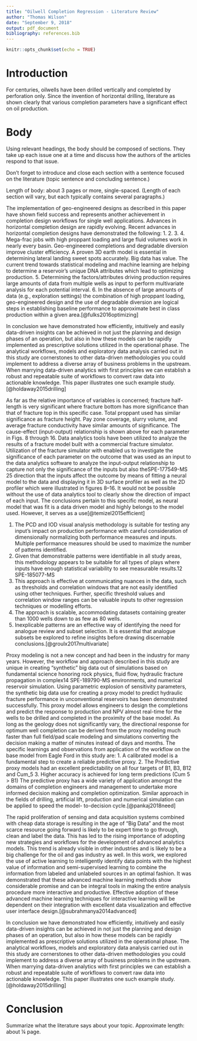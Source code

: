 ```yaml
---
title: "Oilwell Completion Regression - Literature Review"
author: "Thomas Wilson"
date: "September 9, 2018"
output: pdf_document
bibliography: references.bib
---
```


```r
knitr::opts_chunk$set(echo = TRUE)
```

<!-- 
*Total length of literature review should be about 4 single-spaced pages or more (not counting the references page.)*

*Documented in APA style, with section headings for major sections as well as subtopics*
-->

# Introduction

For centuries, oilwells have been drilled vertically and completed by perforation only. Since the invention of horizontal drilling, literature as shown clearly that various completion parameters have a significant effect on oil production. 

# Body
Using relevant headings, the body should be composed of sections. 
They take up each issue one at a time and discuss how the authors of the articles respond to that issue. 

Don’t forget to introduce and close each section with a sentence focused on the literature (topic sentence and concluding sentence.)

Length of body: about 3 pages or more, single-spaced. (Length of each section will vary, but each typically contains several paragraphs.)
 
 
 



The implementation of geo-engineered designs as described in this paper have shown field success and
represents another achievement in completion design workflows for single well applications. Advances in
horizontal completion design are rapidly evolving. Recent advances in horizontal completion designs have
demonstrated the following:
1.
2.
3.
4.
Mega-frac jobs with high proppant loading and large fluid volumes work in nearly every basin.
Geo-engineered completions and degradable diversion improve cluster efficiency.
A proven 3D earth model is essential in determining lateral landing sweet spots accurately.
Big data has value. The current trend towards statistical modeling and machine learning are helping
to determine a reservoir's unique DNA attributes which lead to optimizing production.
5. Determining the factors/attributes driving production requires large amounts of data from multiple
wells as input to perform multivariate analysis for each potential interval.
6. In the absence of large amounts of data (e.g., exploration settings) the combination of high proppant
loading, geo-engineered design and the use of degradable diversion are logical steps in establishing
baseline performance to approximate best in class production within a given area.[@fulks2016optimizing]


In conclusion we have demonstrated how efficiently, intuitively and easily data-driven insights can be
achieved in not just the planning and design phases of an operation, but also in how these models can be
rapidly implemented as prescriptive solutions utilized in the operational phase. The analytical workflows,
models and exploratory data analysis carried out in this study are cornerstones to other data-driven
methodologies you could implement to address a diverse array of business problems in the upstream.
When marrying data-driven analytics with first principles we can establish a robust and repeatable suite
of workflows to convert raw data into actionable knowledge. This paper illustrates one such example
study.[@holdaway2015drilling]

As far as the relative importance of variables is concerned; fracture half-length is very significant where fracture bottom has more significance than that of fracture top in this specific case. Total proppant used has similar significance as fracture height. Pay zone coverage, slurry volume, and average fracture conductivity have similar amounts of significance. The cause-effect (input-output) relationship is shown above for each parameter in Figs. 8 through 16. 
  Data analytics tools have been utilized to analyze the results of a fracture model built with a commercial fracture simulator. Utilization of the fracture simulator with enabled us to investigate the significance of each parameter on the outcome that was used as an input to the data analytics software to analyze the input-output relationship to  capture not only the significance of the inputs but also theSPE-177549-MS 25 direction that the inputs affect the outcome by means of fitting a neural model to the data and displaying it in 3D surface profiler as well as the 2D profiler which were illustrated in figures 8–16. It would not be possible without the use of data analytics tool to clearly show the direction of impact of each input. The conclusions pertain to this specific model, as neural model that was fit is a data driven model and highly belongs to the model used. However, it serves as a use[@temizel2015efficient]
 

1. The PCD and IOD visual analysis methodology is suitable for testing any input's impact on production
performance with careful consideration of dimensionally normalizing both performance measures and
inputs. Multiple performance measures should be used to maximize the number of patterns identified.
2. Given that demonstrable patterns were identifiable in all study areas, this methodology appears to be
suitable for all types of plays where inputs have enough statistical variability to see measurable results.12
SPE-185077-MS
3. This approach is effective at communicating nuances in the data, such as thresholds and correlation
windows that are not easily identified using other techniques. Further, specific threshold values and
correlation window ranges can be valuable inputs to other regression techniques or modelling efforts.
4. The approach is scalable, accommodating datasets containing greater than 1000 wells down to as few
as 80 wells.
5. Inexplicable patterns are an effective way of identifying the need for analogue review and subset
selection. It is essential that analogue subsets be explored to refine insights before drawing discernable
conclusions.[@groulx2017multivariate]


Proxy modeling is not a new concept and had been in the industry for many years. However, the workflow
and approach described in this study are unique in creating "synthetic" big data out of simulations based
on fundamental science honoring rock physics, fluid flow, hydraulic fracture propagation in complex14
SPE-189790-MS
environments, and numerical reservoir simulation. Using parametric explosion of sensitivity parameters, the
synthetic big data use for creating a proxy model to predict hydraulic fracture performance in unconventional
reservoirs has been demonstrated successfully.
This proxy model allows engineers to design the completions and predict the response to production and
NPV almost real-time for the wells to be drilled and completed in the proximity of the base model. As long
as the geology does not significantly vary, the directional response for optimum well completion can be
derived from the proxy modeling much faster than full field/pad scale modeling and simulations converting
the decision making a matter of minutes instead of days and months.
The specific learnings and observations from application of the workflow on the base model from Eagle
Ford in this study are:
1. A calibrated model is a fundamental step to create a reliable predictive proxy.
2. The Predictive proxy models had an excellent predictability on all four targets of B1, B3, B12 and
Cum_5
3. Higher accuracy is achieved for long term predictions (Cum 5 > B1)
The predictive proxy has a wide variety of application amongst the domains of completion engineers and
management to undertake more informed decision making and completion optimization. Similar approach
in the fields of drilling, artificial lift, production and numerical simulation can be applied to speed the model-
to-decision cycle.[@pankaj2018need]


The rapid proliferation of sensing and data acquisition systems combined with cheap data storage is resulting in the age of
“Big Data” and the most scarce resource going forward is likely to be expert time to go through, clean and label the data. This
has led to the rising importance of adopting new strategies and workflows for the development of advanced analytics models.
This trend is already visible in other industries and is likely to be a big challenge for the oil and gas industry as well. In this
work, we explored the use of active learning to intelligently identify data points with the highest value of information and
semi-supervised learning to combine the information from labeled and unlabeled sources in an optimal fashion. It was
demonstrated that these advanced machine learning methods show considerable promise and can be integral tools in making
the entire analysis procedure more interactive and productive. Effective adoption of these advanced machine learning
techniques for interactive learning will be dependent on their integration with excellent data visualization and effective user
interface design.[@subrahmanya2014advanced]

In conclusion we have demonstrated how efficiently, intuitively and easily data-driven insights can be
achieved in not just the planning and design phases of an operation, but also in how these models can be
rapidly implemented as prescriptive solutions utilized in the operational phase. The analytical workflows,
models and exploratory data analysis carried out in this study are cornerstones to other data-driven
methodologies you could implement to address a diverse array of business problems in the upstream.
When marrying data-driven analytics with first principles we can establish a robust and repeatable suite
of workflows to convert raw data into actionable knowledge. This paper illustrates one such example
study.[@holdaway2015drilling]

# Conclusion
Summarize what the literature says about your topic. 
Approximate length: about ¼ page.